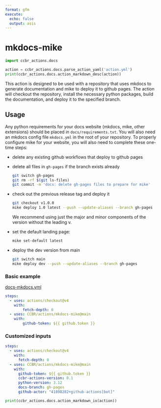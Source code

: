 ```yaml
---
format: gfm
execute:
  echo: false
  output: asis
---
```


# mkdocs-mike

```python
import ccbr_actions.docs

action = ccbr_actions.docs.parse_action_yaml('action.yml')
print(ccbr_actions.docs.action_markdown_desc(action))
```

This action is designed to be used with a repository that uses mkdocs to generate documentation and mike to deploy it to github pages. The action will checkout the repository, install the necessary python packages, build the documentation, and deploy it to the specified branch.

## Usage

Any python requirements for your docs website (mkdocs, mike, other extensions) should be placed in `docs/requirements.txt`.
You will also need an mkdocs config file `mkdocs.yml` in the root of your repository.
To properly configure mike for your website, you will also need to complete these one-time steps:

- delete any existing github workflows that deploy to github pages
- delete all files in `gh-pages` if the branch exists already

  ```sh
  git switch gh-pages
  git rm -rf $(git ls-files)
  git commit -m 'docs: delete gh-pages files to prepare for mike'
  ```

- check out the previous release tag and deploy it

  ```sh
  git checkout v1.0.0
  mike deploy 1.0 latest --push --update-aliases --branch gh-pages
  ```

  We recommend using just the major and minor components of the version without the leading v.

- set the default landing page:

  ```sh
  mike set-default latest
  ```

- deploy the dev version from main

  ```sh
  git switch main
  mike deploy dev --push --update-aliases --branch gh-pages
  ```

### Basic example

[docs-mkdocs.yml](/examples/docs-mkdocs.yml)

```yaml
steps:
  - uses: actions/checkout@v4
    with:
        fetch-depth: 0
  - uses: CCBR/actions/mkdocs-mike@main
    with:
        github-token: ${{ github.token }}
```

### Customized inputs

```yaml
steps:
  - uses: actions/checkout@v4
    with:
      fetch-depth: 0
  - uses: CCBR/actions/mkdocs-mike@main
    with:
      github-token: ${{ github.token }}
      ccbr-actions-version: 0.1
      python-version: 3.12
      docs-branch: gh-pages
      github-actor: "41898282+github-actions[bot]"
```

```python
print(ccbr_actions.docs.action_markdown_io(action))
```
